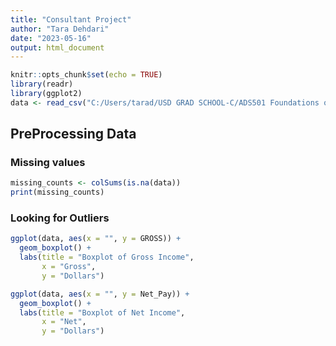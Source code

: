 ```yaml
---
title: "Consultant Project"
author: "Tara Dehdari"
date: "2023-05-16"
output: html_document
---
```


```r
knitr::opts_chunk$set(echo = TRUE)
library(readr)
library(ggplot2)
data <- read_csv("C:/Users/tarad/USD GRAD SCHOOL-C/ADS501 Foundations of Data Science/consultancy project/codes/Employee_monthly_salary.csv")

```

## PreProcessing Data

### Missing values

```r
missing_counts <- colSums(is.na(data))
print(missing_counts)
```
### Looking for Outliers

```r
ggplot(data, aes(x = "", y = GROSS)) +
  geom_boxplot() +
  labs(title = "Boxplot of Gross Income",
       x = "Gross",
       y = "Dollars")

ggplot(data, aes(x = "", y = Net_Pay)) +
  geom_boxplot() +
  labs(title = "Boxplot of Net Income",
       x = "Net",
       y = "Dollars")


```


